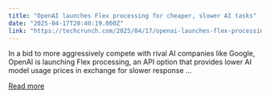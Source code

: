 ```yaml
---
title: "OpenAI launches Flex processing for cheaper, slower AI tasks"
date: "2025-04-17T20:40:19.000Z"
link: "https://techcrunch.com/2025/04/17/openai-launches-flex-processing-for-cheaper-slower-ai-tasks/"
---
```


In a bid to more aggressively compete with rival AI companies like Google, OpenAI is launching Flex processing, an API option that provides lower AI model usage prices in exchange for slower response ...

[Read more](https://techcrunch.com/2025/04/17/openai-launches-flex-processing-for-cheaper-slower-ai-tasks/)
